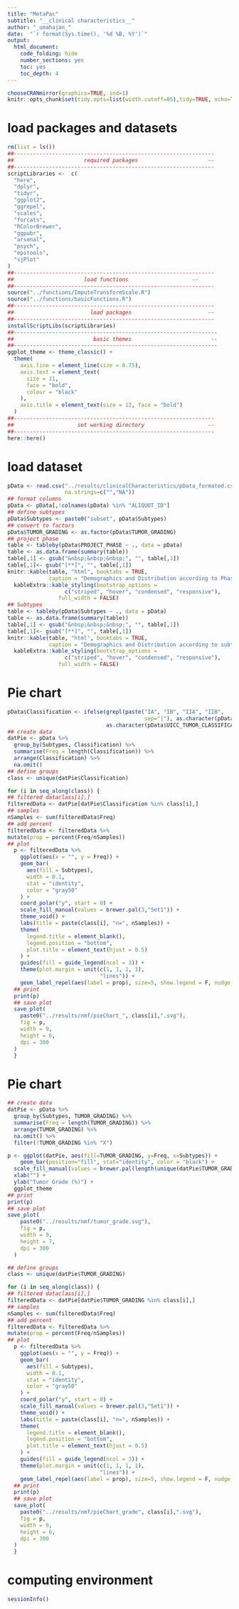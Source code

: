 ```yaml
---
title: "MetaPac"
subtitle: "__clinical characteristics__"
author: "_umahajan_"
date:  "`r format(Sys.time(), '%d %B, %Y')`"
output:
  html_document: 
    code_folding: hide
    number_sections: yes
    toc: yes
    toc_depth: 4
---
```


```r
chooseCRANmirror(graphics=TRUE, ind=1)
knitr::opts_chunk$set(tidy.opts=list(width.cutoff=85),tidy=TRUE, echo=TRUE, warning=FALSE, message=FALSE)
```

# load packages and datasets

```r
rm(list = ls())
##---------------------------------------------------------------
##                      required packages                      --
##---------------------------------------------------------------
scriptLibraries <-  c(
  "here",
  "dplyr",
  "tidyr",
  "ggplot2",
  "ggrepel",
  "scales",
  "forcats",
  "RColorBrewer",
  "ggpubr",
  "arsenal",
  "psych", 
  "epitools",
  "sjPlot"
)
##---------------------------------------------------------------
##                      load functions                    --
##---------------------------------------------------------------
source("../functions/ImputeTransformScale.R")
source("../functions/basicFunctions.R")
##---------------------------------------------------------------
##                        load packages                        --
##---------------------------------------------------------------
installScriptLibs(scriptLibraries)
##----------------------------------------------------------------
##                         basic themes                         --
##----------------------------------------------------------------
ggplot_theme <- theme_classic() +
  theme(
    axis.line = element_line(size = 0.75),
    axis.text = element_text(
      size = 11,
      face = "bold",
      colour = "black"
    ),
    axis.title = element_text(size = 12, face = "bold")
  )
##---------------------------------------------------------------
##                    set working directory                    --
##---------------------------------------------------------------
here::here()
```

# load dataset
```r
pData <- read.csv("../results/clinicalCharacteristics/pData_formated.csv",
                  na.strings=c("","NA"))
## format columns
pData <- pData[,!colnames(pData) %in% "ALIQUOT_ID"]
## define subtypes
pData$Subtypes <- paste0("subset", pData$Subtypes)
## convert to factors
pData$TUMOR_GRADING <- as.factor(pData$TUMOR_GRADING)
## project phase
table <- tableby(pData$PROJECT_PHASE ~ ., data = pData)
table <- as.data.frame(summary(table))
table[,1] <- gsub("&nbsp;&nbsp;&nbsp;", "", table[,1])
table[,1]<- gsub("[**]", "", table[,1])
knitr::kable(table, "html", booktabs = TRUE, 
             caption = "Demographics and Distribution according to Phases") %>%
  kableExtra::kable_styling(bootstrap_options = 
                  c("striped", "hover", "condensed", "responsive"), 
                full_width = FALSE)
## Subtypes
table <- tableby(pData$Subtypes ~ ., data = pData)
table <- as.data.frame(summary(table))
table[,1] <- gsub("&nbsp;&nbsp;&nbsp;", "", table[,1])
table[,1]<- gsub("[**]", "", table[,1])
knitr::kable(table, "html", booktabs = TRUE, 
             caption = "Demographics and Distribution according to subtypes") %>%
  kableExtra::kable_styling(bootstrap_options = 
                  c("striped", "hover", "condensed", "responsive"), 
                full_width = FALSE)
```

# Pie chart
```r
pData$Classification <- ifelse(grepl(paste("IA", "IB", "IIA", "IIB",
                                           sep="|"), as.character(pData$UICC_TUMOR_CLASSIFICATION)),"I_II",
                               as.character(pData$UICC_TUMOR_CLASSIFICATION))
## create data
datPie <- pData %>%
  group_by(Subtypes, Classification) %>%
  summarise(Freq = length(Classification)) %>%
  arrange(Classification) %>%
  na.omit()
## define groups
class <- unique(datPie$Classification)

for (i in seq_along(class)) {
## filtered dataclass[i],]
filteredData <- datPie[datPie$Classification %in% class[i],]
## samples
nSamples <- sum(filteredData$Freq)
## add percent
filteredData <- filteredData %>%
mutate(prop = percent(Freq/nSamples))
## plot
  p <- filteredData %>%
    ggplot(aes(x = "", y = Freq)) +
    geom_bar(
      aes(fill = Subtypes),
      width = 0.1,
      stat = "identity",
      color = "gray50"
    ) +
    coord_polar("y", start = 0) +
    scale_fill_manual(values = brewer.pal(3,"Set1")) +
    theme_void() +
    labs(title = paste(class[i], "n=", nSamples)) +
    theme(
      legend.title = element_blank(),
      legend.position = "bottom",
      plot.title = element_text(hjust = 0.5)
    ) +
    guides(fill = guide_legend(ncol = 3)) +
    theme(plot.margin = unit(c(1, 1, 1, 1),
                             "lines")) +
    geom_label_repel(aes(label = prop), size=5, show.legend = F, nudge_x = 3)
  ## print
  print(p)
  ## save plot
  save_plot(
    paste0("../results/nmf/pieChart_", class[i],".svg"),
    fig = p,
    width = 9,
    height = 6,
    dpi = 300
  )
  }
```

# Pie chart
```r
## create data
datPie <- pData %>%
  group_by(Subtypes, TUMOR_GRADING) %>%
  summarise(Freq = length(TUMOR_GRADING)) %>%
  arrange(TUMOR_GRADING) %>%
  na.omit() %>%
  filter(!TUMOR_GRADING %in% "X")

p <- ggplot(datPie, aes(fill=TUMOR_GRADING, y=Freq, x=Subtypes)) + 
    geom_bar(position="fill", stat="identity", color = "black") +
  scale_fill_manual(values = brewer.pal(length(unique(datPie$TUMOR_GRADING)),"Dark2")) +
  xlab("") +
  ylab("Tumor Grade (%)") +
  ggplot_theme
## print
print(p)
## save plot
save_plot(
    paste0("../results/nmf/tumor_grade.svg"),
    fig = p,
    width = 9,
    height = 7,
    dpi = 300
  )

## define groups
class <- unique(datPie$TUMOR_GRADING)

for (i in seq_along(class)) {
## filtered dataclass[i],]
filteredData <- datPie[datPie$TUMOR_GRADING %in% class[i],]
## samples
nSamples <- sum(filteredData$Freq)
## add percent
filteredData <- filteredData %>%
mutate(prop = percent(Freq/nSamples))
## plot
  p <- filteredData %>%
    ggplot(aes(x = "", y = Freq)) +
    geom_bar(
      aes(fill = Subtypes),
      width = 0.1,
      stat = "identity",
      color = "gray50"
    ) +
    coord_polar("y", start = 0) +
    scale_fill_manual(values = brewer.pal(3,"Set1")) +
    theme_void() +
    labs(title = paste(class[i], "n=", nSamples)) +
    theme(
      legend.title = element_blank(),
      legend.position = "bottom",
      plot.title = element_text(hjust = 0.5)
    ) +
    guides(fill = guide_legend(ncol = 3)) +
    theme(plot.margin = unit(c(1, 1, 1, 1),
                             "lines")) +
    geom_label_repel(aes(label = prop), size=5, show.legend = F, nudge_x = 3)
  ## print
  print(p)
  ## save plot
  save_plot(
    paste0("../results/nmf/pieChart_grade", class[i],".svg"),
    fig = p,
    width = 9,
    height = 6,
    dpi = 300
  )
  }
```
# computing environment
```r
sessionInfo()
```

